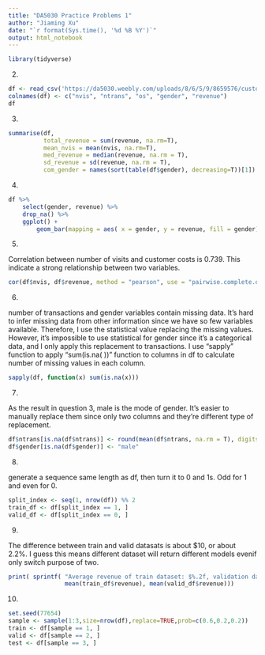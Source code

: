 ```yaml
---
title: "DA5030 Practice Problems 1"
author: "Jiaming Xu"
date: "`r format(Sys.time(), '%d %B %Y')`"
output: html_notebook
---
```

```r
library(tidyverse)
```

2.

```r
df <- read_csv('https://da5030.weebly.com/uploads/8/6/5/9/8659576/customertxndata.csv', col_names = F)
colnames(df) <- c("nvis", "ntrans", "os", "gender", "revenue")
df
```
3.

```r
summarise(df,
          total_revenue = sum(revenue, na.rm=T),
          mean_nvis = mean(nvis, na.rm=T),
          med_revenue = median(revenue, na.rm = T),
          sd_revenue = sd(revenue, na.rm = T),
          com_gender = names(sort(table(df$gender), decreasing=T))[1])
```
4.

```r
df %>% 
    select(gender, revenue) %>% 
    drop_na() %>% 
    ggplot() +
        geom_bar(mapping = aes( x = gender, y = revenue, fill = gender), stat = 'identity')
```

5.

Correlation between number of visits and customer costs is 0.739. This indicate a strong relationship between two variables.

```r
cor(df$nvis, df$revenue, method = "pearson", use = "pairwise.complete.obs")
```

6.

number of transactions and gender variables contain missing data. It's hard to infer missing data from other information since we have so few variables available. Therefore, I use the statistical value replacing the missing values. However, it's impossible to use statistical for gender since it's a categorical data, and I only apply this replacement to transactions.
I use "sapply" function to apply "sum(is.na( ))" function to columns in df to calculate number of missing values in each column.

```r
sapply(df, function(x) sum(is.na(x)))
```

7.

As the result in question 3, male is the mode of gender. It's easier to manually replace them since only two columns and they're different type of replacement.

```r
df$ntrans[is.na(df$ntrans)] <- round(mean(df$ntrans, na.rm = T), digits = 0)
df$gender[is.na(df$gender)] <- "male"
```

8.

generate a sequence same length as df, then turn it to 0 and 1s. Odd for 1 and even for 0.

```r
split_index <- seq(1, nrow(df)) %% 2
train_df <- df[split_index == 1, ]
valid_df <- df[split_index == 0, ]
```

9.

The difference between train and valid datasats is about $10, or about 2.2%. I guess this means different dataset will return different models evenif only switch purpose of two.

```r
print( sprintf( "Average revenue of train dataset: $%.2f, validation dataset: $%.2f. ",
                mean(train_df$revenue), mean(valid_df$revenue)))
```

10.

```r
set.seed(77654)
sample <- sample(1:3,size=nrow(df),replace=TRUE,prob=c(0.6,0.2,0.2))
train <- df[sample == 1, ]
valid <- df[sample == 2, ]
test <- df[sample == 3, ]
```




